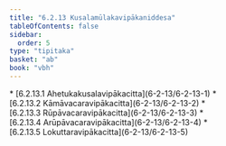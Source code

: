 ```yaml
---
title: "6.2.13 Kusalamūlakavipākaniddesa"
tableOfContents: false
sidebar:
  order: 5
type: "tipitaka"
basket: "ab"
book: "vbh"
---
```



<DynamicBreadcrumb />



<TableOfContents book="vbh" section="6.2.13">
* [6.2.13.1 Ahetukakusalavipākacitta](6-2-13/6-2-13-1)
* [6.2.13.2 Kāmāvacaravipākacitta](6-2-13/6-2-13-2)
* [6.2.13.3 Rūpāvacaravipākacitta](6-2-13/6-2-13-3)
* [6.2.13.4 Arūpāvacaravipākacitta](6-2-13/6-2-13-4)
* [6.2.13.5 Lokuttaravipākacitta](6-2-13/6-2-13-5)
</TableOfContents>